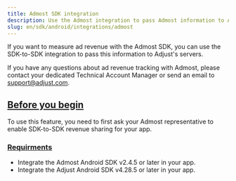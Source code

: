 ```yaml
---
title: Admost SDK integration
description: Use the Admost integration to pass Admost information to Adjust's servers.
slug: en/sdk/android/integrations/admost
---
```


If you want to measure ad revenue with the Admost SDK, you can use the SDK-to-SDK integration to pass this information to Adjust's servers.

<Callout type="note">

If you have any questions about ad revenue tracking with Admost, please contact your dedicated Technical Account Manager or send an email to support@adjust.com.

</Callout>

## [Before you begin](before-you-begin)

To use this feature, you need to first ask your Admost representative to enable SDK-to-SDK revenue sharing for your app.

### [Requirments](requirments)

-  Integrate the Admost Android SDK v2.4.5 or later in your app.
-  Integrate the Adjust Android SDK v4.28.5 or later in your app.

